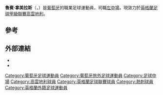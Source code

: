 {{noteTA
|G1=Football|G2=EPL}}
{{Infobox football biography
| name        = 魯賓·拿美拉斯
| birth_date  = {{Birth date and age|1994|12|22|df=y}}
| birth_place = [[葡萄牙|葡萄牙]][[里斯本|里斯本]]
| position    = [[左中場|左中場]]
| currentclub = [[考文垂足球俱乐部|高雲地利]]
| clubnumber  = 8
| youthyears1 = 2011–2015 | youthclubs1 = [[托定咸熱刺足球會|熱刺預備隊]]
| years1      = 2014–2015 | clubs1 = [[托定咸熱刺足球會|熱刺]]                    | caps1 = 0  | goals1 = 0
| years2      = 2015       | clubs2 = → [[阿維達貝治足球會|阿維達貝治]] (租借)    | caps2 = 14 | goals2 = 0
| years3      = 2015–     | clubs3 = [[考文垂足球俱乐部|高雲地利]]                | caps3 = 0  | goals3 = 0
}} 

'''魯賓·拿美拉斯'''（{{lang-pt|'''Rúben Lameiras'''}}，{{bd|1994年|12月22日|catIdx=Lameiras, Rúben}}）是[[葡萄牙|葡萄牙]]的職業足球運動員，司職[[左中場|左中場]]，現效力於[[英格蘭足球甲級聯賽|英格蘭足球甲級聯賽]][[考文垂足球俱乐部|高雲地利]]。

==參考==
{{Reflist}}

==外部連結==
*{{zerozero profile|275666}}
*{{soccerway|ruben-lameiras/261607|Rúben Lameiras}}

{{DEFAULTSORT:Lameiras, Rúben}}
[[Category:葡萄牙足球運動員|Category:葡萄牙足球運動員]]
[[Category:葡萄牙旅外足球運動員|Category:葡萄牙旅外足球運動員]]
[[Category:足球中場|Category:足球中場]]
[[Category:高雲地利球員|Category:高雲地利球員]]
[[Category:英格蘭足球聯賽球員|Category:英格蘭足球聯賽球員]]
[[Category:熱刺球員|Category:熱刺球員]]
[[Category:英格蘭外籍足球運動員|Category:英格蘭外籍足球運動員]]